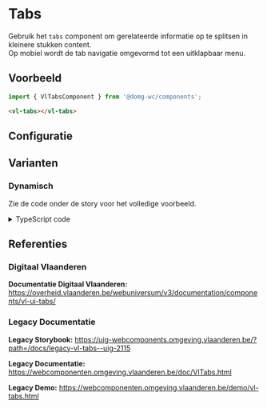 
# Tabs

Gebruik het `tabs` component om gerelateerde informatie op te splitsen in kleinere stukken content.  
Op mobiel wordt de tab navigatie omgevormd tot een uitklapbaar menu.

## Voorbeeld

```js
import { VlTabsComponent } from '@domg-wc/components';
```

```html
<vl-tabs></vl-tabs>
```

<DocsStory id="components-tabs--tabs-default" />

## Configuratie

<ArgsTable story={PRIMARY_STORY} />

## Varianten

### Dynamisch

Zie de code onder de story voor het volledige voorbeeld.

<Canvas>
    <Story id="components-tabs--tabs-dynamic" inline={false} height={200} />
</Canvas>

<details>
    <summary>TypeScript code</summary>
    <Source code={tabsStoryUtils} language="ts" dark={true} />
</details>

## Referenties

### Digitaal Vlaanderen

**Documentatie Digitaal Vlaanderen:** https://overheid.vlaanderen.be/webuniversum/v3/documentation/components/vl-ui-tabs/

### Legacy Documentatie

**Legacy Storybook:** https://uig-webcomponents.omgeving.vlaanderen.be/?path=/docs/legacy-vl-tabs--uig-2115

**Legacy Documentatie:** https://webcomponenten.omgeving.vlaanderen.be/doc/VlTabs.html

**Legacy Demo:** https://webcomponenten.omgeving.vlaanderen.be/demo/vl-tabs.html
